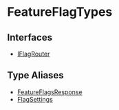 
# FeatureFlagTypes

## Interfaces

- [IFlagRouter](FeatureFlagTypes/interfaces/types.FeatureFlagTypes.IFlagRouter.mdx)

## Type Aliases

- [FeatureFlagsResponse](FeatureFlagTypes/types/types.FeatureFlagTypes.FeatureFlagsResponse.mdx)
- [FlagSettings](FeatureFlagTypes/types/types.FeatureFlagTypes.FlagSettings.mdx)
